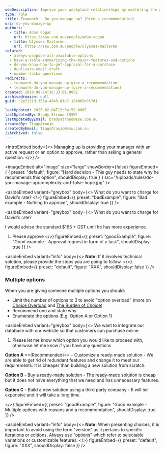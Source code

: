 ```yaml
---
seoDescription: Improve your workplace relationships by mastering the art of managing up with clear communication and thoughtful recommendations.
type: rule
title: Teamwork - Do you manage up? (Give a recommendation)
uri: do-you-manage-up
authors:
  - title: Adam Cogan
    url: https://ssw.com.au/people/adam-cogan
  - title: Ulysses Maclaren
    url: https://ssw.com.au/people/ulysses-maclaren
related:
  - always-propose-all-available-options
  - have-a-table-summarizing-the-major-features-and-options
  - do-you-know-how-to-get-approval-for-a-purchase
  - duplicate-email-draft
  - number-tasks-questions
redirects:
  - teamwork-do-you-manage-up-give-a-recommendation
  - teamwork-do-you-manage-up-(give-a-recommendation)
created: 2018-08-14T16:33:01.000Z
archivedreason: null
guid: c2ef121d-355a-4845-81e7-124065e057d1

lastUpdated: 2025-02-04T12:34:58.000Z
lastUpdatedBy: Brady Stroud [SSW]
lastUpdatedByEmail: bradystroud@ssw.com.au
createdBy: TiagoAraujo
createdByEmail: TiagoAraujo@ssw.com.au
isArchived: false
---
```


<introEmbed
  body={<>
Managing up is providing your manager with an active request or an option to approve, rather than asking a general question.
  </>}
/>

<imageEmbed
  alt="Image"
  size="large"
  showBorder={false}
  figureEmbed={ {
    preset: "default",
    figure: "Hard decision - This guy needs to state why he recommends this option",
    shouldDisplay: true
  } }
  src="/uploads/rules/do-you-manage-up/complexity-and-false-hope.jpg"
/>



<asideEmbed
  variant="greybox"
  body={<>
    What do you want to charge for David's rate?
  </>}
  figureEmbed={{
    preset: "badExample",
    figure: "Bad example - Nothing to approve",
    shouldDisplay: true
  }}
/>



<asideEmbed
  variant="greybox"
  body={<>
    What do you want to charge for David's rate?

I would advise the standard $165 + GST until he has more experience.

1. Please approve
  </>}
  figureEmbed={{
    preset: "goodExample",
    figure: "Good example - Approval request in form of a task",
    shouldDisplay: true
  }}
/>



<asideEmbed
  variant="info"
  body={<>
    **Note:** If it involves technical solution, please provide the steps you are going to follow.
  </>}
  figureEmbed={{
    preset: "default",
    figure: "XXX",
    shouldDisplay: false
  }}
/>


### Multiple options

When you are giving someone multiple options you should:

* Limit the number of options to 3 to avoid "option overload" (more on [Choice Overload](https://www.behavioraleconomics.com/resources/mini-encyclopedia-of-be/choice-overload/) and [The Burden of Choice](https://www.psychologytoday.com/au/blog/more-tech-support/201011/the-burden-choice))
* Recommend one and state why
* Enumerate the options (E.g. Option A or Option 1)


<asideEmbed
  variant="greybox"
  body={<>
    We want to integrate our database with our website so that customers can purchase online.

1. Please let me know which option you would like to proceed with, otherwise let me know if you have any questions

 **Option A** ==(Recommended)== -  Customize a ready-made solution - We are able to get rid of redundant features and change it to meet our requirements. It is cheaper than building a new solution from scratch.

 **Option B** - Buy a ready-made solution - The ready-made solution is cheap but it does not have everything that we need and has unnecessary features.

 **Option C** - Build a new solution using a third party company - It will be expensive and it will take a long time.

  </>}
  figureEmbed={{
    preset: "goodExample",
    figure: "Good example - Multiple options with reasons and a recommendation",
    shouldDisplay: true
  }}
/>



<asideEmbed
  variant="info"
  body={<>
    **Note:** When presenting choices, it is important to avoid using the term "version" as it pertains to specific iterations or editions. Always use "options" which refer to selectable variations or customizable features.
  </>}
  figureEmbed={{
    preset: "default",
    figure: "XXX",
    shouldDisplay: false
  }}
/>
